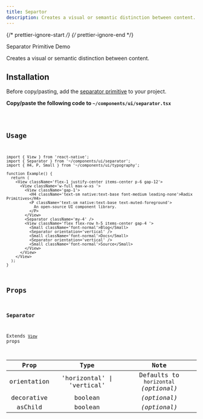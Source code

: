 ```yaml
---
title: Separtor
description: Creates a visual or semantic distinction between content.
---
```


{/* prettier-ignore-start */}
{/* prettier-ignore-end */}


<LinkButton href="/primitives/separator">
  Separator Primitive
</LinkButton>
<LinkButton target="_blank" href="https://rnr-showcase.vercel.app/separator">
  Demo
</LinkButton>

<br />

Creates a visual or semantic distinction between content.

## Installation

<Aside type="tip" title="Dependencies">
  Before copy/pasting, add the <a href='/primitives/separator' className='text-white font-bold'> separator primitive</a> to your project.
</Aside>


**Copy/paste the following code to `~/components/ui/separator.tsx`**

<Code code={importedCode} lang="tsx" title="~/components/ui/separator.tsx" />

## Usage

```tsx
import { View } from 'react-native';
import { Separator } from '~/components/ui/separator';
import { H4, P, Small } from '~/components/ui/typography';

function Example() {
  return (
    <View className='flex-1 justify-center items-center p-6 gap-12'>
      <View className='w-full max-w-xs '>
        <View className='gap-1'>
          <H4 className='text-sm native:text-base font-medium leading-none'>Radix Primitives</H4>
          <P className='text-sm native:text-base text-muted-foreground'>
            An open-source UI component library.
          </P>
        </View>
        <Separator className='my-4' />
        <View className='flex flex-row h-5 items-center gap-4 '>
          <Small className='font-normal'>Blog</Small>
          <Separator orientation='vertical' />
          <Small className='font-normal'>Docs</Small>
          <Separator orientation='vertical' />
          <Small className='font-normal'>Source</Small>
        </View>
      </View>
    </View>
  );
}
```

## Props

### Separator

Extends [`View`](https://reactnative.dev/docs/view#props) props

|   Prop   |  Type   |     Note     |
| :------: | :-----: | :----------: |
| orientation  | 'horizontal' \| 'vertical' | Defaults to `horizontal` _(optional)_|
| decorative  | boolean |_(optional)_ |
| asChild  | boolean | _(optional)_ |